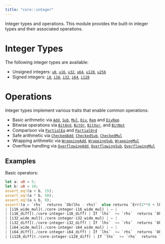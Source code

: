 ```yaml
---
title: "core::integer"
---
```



Integer types and operations.
This module provides the built-in integer types and their associated operations.
# Integer Types

The following integer types are available:
- Unsigned integers: [`u8`](./core-integer-u8), [`u16`](./core-integer-u16), [`u32`](./core-integer-u32), [`u64`](./core-integer-u64), [`u128`](./core-integer-u128), [`u256`](./core-integer-u256)
- Signed integers: [`i8`](./core-integer-i8), [`i16`](./core-integer-i16), [`i32`](./core-integer-i32), [`i64`](./core-integer-i64), [`i128`](./core-integer-i128)
# Operations

Integer types implement various traits that enable common operations:
- Basic arithmetic via [`Add`](./core-traits-Add), [`Sub`](./core-traits-Sub), [`Mul`](./core-traits-Mul), [`Div`](./core-traits-Div), [`Rem`](./core-traits-Rem) and [`DivRem`](./core-traits-DivRem)
- Bitwise operations via [`BitAnd`](./core-traits-BitAnd), [`BitOr`](./core-traits-BitOr), [`BitXor`](./core-traits-BitXor), and [`BitNot`](./core-traits-BitNot)
- Comparison via [`PartialEq`](./core-traits-PartialEq) and [`PartialOrd`](./core-traits-PartialOrd)
- Safe arithmetic via [`CheckedAdd`](./core-num-traits-ops-checked-CheckedAdd), [`CheckedSub`](./core-num-traits-ops-checked-CheckedSub), [`CheckedMul`](./core-num-traits-ops-checked-CheckedMul)
- Wrapping arithmetic via [`WrappingAdd`](./core-num-traits-ops-wrapping-WrappingAdd), [`WrappingSub`](./core-num-traits-ops-wrapping-WrappingSub), [`WrappingMul`](./core-num-traits-ops-wrapping-WrappingMul)
- Overflow handling via [`OverflowingAdd`](./core-num-traits-ops-overflowing-OverflowingAdd), [`OverflowingSub`](./core-num-traits-ops-overflowing-OverflowingSub), [`OverflowingMul`](./core-num-traits-ops-overflowing-OverflowingMul)
## Examples

Basic operators:
```rust
let a: u8 = 5;
let b: u8 = 10;
assert_eq!(a + b, 15);
assert_eq!(a * b, 50);
assert_eq!(a & b, 0);
assert!(a = `rhs`  returns `Ok(lhs - rhs)`  else returns `Err(2**8 + lhs - rhs)` . |
| [i16_wide_mul](./core-integer-i16_wide_mul) | — |
| [i16_diff](./core-integer-i16_diff) | If `lhs`  >= `rhs`  returns `Ok(lhs - rhs)`  else returns `Err(2**16 + lhs - rhs)` . |
| [i32_wide_mul](./core-integer-i32_wide_mul) | — |
| [i32_diff](./core-integer-i32_diff) | If `lhs`  >= `rhs`  returns `Ok(lhs - rhs)`  else returns `Err(2**32 + lhs - rhs)` . |
| [i64_wide_mul](./core-integer-i64_wide_mul) | — |
| [i64_diff](./core-integer-i64_diff) | If `lhs`  >= `rhs`  returns `Ok(lhs - rhs)`  else returns `Err(2**64 + lhs - rhs)` . |
| [i128_diff](./core-integer-i128_diff) | If `lhs`  >= `rhs`  returns `Ok(lhs - rhs)`  else returns `Err(2**128 + lhs - rhs)` . |
